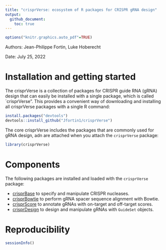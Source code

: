 ```yaml
---
title: "crisprVerse: ecosystem of R packages for CRISPR gRNA design"
output: 
  github_document:
    toc: true
---
```


```r
options("knitr.graphics.auto_pdf"=TRUE)
```

Authors: Jean-Philippe Fortin, Luke Hoberecht

Date: July 25, 2022



# Installation and getting started

The crisprVerse is a collection of packages for CRISPR guide RNA (gRNA) design
that can easily be installed with a single package, which is called
`crisprVerse". This provides a convenient way of downloading and installing all crisprVerse packages with a single R command:

```r
install.packages("devtools")
devtools::install_github("Jfortin1/crisprVerse")
```

The core crisprVerse includes the packages that are commonly used for gRNA design, adn are attached when you attach the `crisprVerse` package:

```r
library(crisprVerse)
```


# Components

The following packages are installed and loaded with the `crisprVerse` package: 


* [crisprBase](https://github.com/Jfortin1/crisprBase) to specify and manipulate CRISPR nucleases.
* [crisprBowtie](https://github.com/Jfortin1/crisprBowtie) to perform gRNA spacer sequence
alignment with Bowtie.
* [crisprScore](https://github.com/Jfortin1/crisprScore) to annotate gRNAs with on-target
and off-target scores.
* [crisprDesign](https://github.com/Jfortin1/crisprDesign) to design and manipulate gRNAs
with `GuideSet` objects. 

# Reproducibility

```r
sessionInfo()
```



